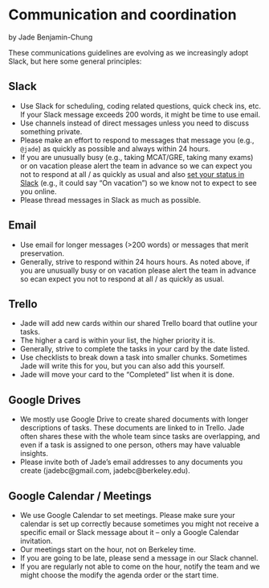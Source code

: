 # Communication and coordination

by Jade Benjamin-Chung

These communications guidelines are evolving as we increasingly adopt Slack, but here some general principles:

## Slack

- Use Slack for scheduling, coding related questions, quick check ins, etc. If your Slack message exceeds 200 words, it might be time to use email. 
- Use channels instead of direct messages unless you need to discuss something private. 
- Please make an effort to respond to messages that message you (e.g., `@jade`) as quickly as possible and always within 24 hours. 
- If you are unusually busy (e.g., taking MCAT/GRE, taking many exams) or on vacation please alert the team in advance so we can expect you not to respond at all / as quickly as usual and also [set your status in Slack](https://get.slack.help/hc/en-us/articles/201864558-Set-your-Slack-status-and-availability) (e.g., it could say "On vacation") so we know not to expect to see you online. 
- Please thread messages in Slack as much as possible. 

## Email

- Use email for longer messages (>200 words) or messages that merit preservation. 
- Generally, strive to respond within 24 hours hours. As noted above, if you are unusually busy or on vacation please alert the team in advance so ecan expect you not to respond at all / as quickly as usual. 

## Trello

- Jade will add new cards within our shared Trello board that outline your tasks. 
- The higher a card is within your list, the higher priority it is.
- Generally, strive to complete the tasks in your card by the date listed. 
- Use checklists to break down a task into smaller chunks. Sometimes Jade will write this for you, but you can also add this yourself. 
- Jade will move your card to the "Completed" list when it is done. 

## Google Drives

- We mostly use Google Drive to create shared documents with longer descriptions of tasks. These documents are linked to in Trello. Jade often shares these with the whole team since tasks are overlapping, and even if a task is assigned to one person, others may have valuable insights. 
- Please invite both of Jade's email addresses to any documents you create (jadebc@gmail.com, jadebc@berkeley.edu).

## Google Calendar / Meetings

- We use Google Calendar to set meetings. Please make sure your calendar is set up correctly because sometimes you might not receive a specific email or Slack message about it -- only a Google Calendar invitation. 
- Our meetings start on the hour, not on Berkeley time. 
- If you are going to be late, please send a message in our Slack channel. 
- If you are regularly not able to come on the hour, notify the team and we might choose the modify the agenda order or the start time. 
